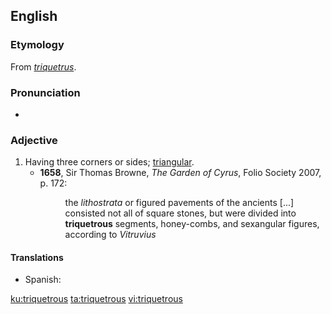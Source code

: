 ==English==

===Etymology===
From {{etyl|la|en}} ''[[triquetrus]]''.

===Pronunciation===
* {{a|UK}} {{IPA|/tɹaɪˈkwɛtɹəs/|lang=en}}

===Adjective===
{{en-adj}}

# Having three corners or sides; [[triangular]].
#* '''1658''', Sir Thomas Browne, ''The Garden of Cyrus'', Folio Society 2007, p. 172:
#*: the ''lithostrata'' or figured pavements of the ancients [...] consisted not all of square stones, but were divided into '''triquetrous''' segments, honey-combs, and sexangular figures, according to ''Vitruvius''

====Translations====
{{trans-top}}
{{trans-mid}}
* Spanish: {{t|es|triquetro|m}}
{{trans-bottom}}

[[ku:triquetrous]]
[[ta:triquetrous]]
[[vi:triquetrous]]